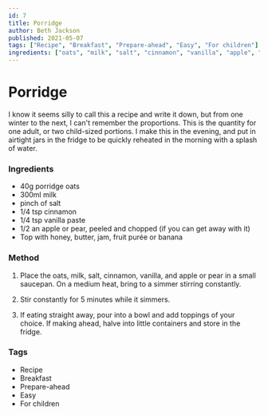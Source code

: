 ```yaml
---
id: 7
title: Porridge
author: Beth Jackson
published: 2021-05-07
tags: ["Recipe", "Breakfast", "Prepare-ahead", "Easy", "For children"]
ingredients: ["oats", "milk", "salt", "cinnamon", "vanilla", "apple", "pear"]
---
```


# Porridge

I know it seems silly to call this a recipe and write it down, but from one winter to the next, I can't remember the proportions. This is the quantity for one adult, or two child-sized portions. I make this in the evening, and put in airtight jars in the fridge to be quickly reheated in the morning with a splash of water.

### Ingredients

- 40g porridge oats
- 300ml milk
- pinch of salt
- 1/4 tsp cinnamon
- 1/4 tsp vanilla paste
- 1/2 an apple or pear, peeled and chopped (if you can get away with it)
- Top with honey, butter, jam, fruit purée or banana

### Method

1. Place the oats, milk, salt, cinnamon, vanilla, and apple or pear in a small saucepan. On a medium heat, bring to a simmer stirring constantly.

2. Stir constantly for 5 minutes while it simmers.

<Timer inputHours={0} inputMinutes={5} inputSeconds={0} />

3. If eating straight away, pour into a bowl and add toppings of your choice. If making ahead, halve into little containers and store in the fridge.

### Tags

- Recipe
- Breakfast
- Prepare-ahead
- Easy
- For children
